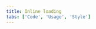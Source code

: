 ```yaml
---
title: Inline loading
tabs: ['Code', 'Usage', 'Style']
---
```


<ComponentCode
    name="Inline loading"
    component="inline-loading"
    variation="inline-loading"
    hasReactVersion
    hasVueVersion="inlineloading--default"
    codepen="dLMXow"
    >
</ComponentCode>
<ComponentDocs component="inline-loading" ></ComponentDocs>
